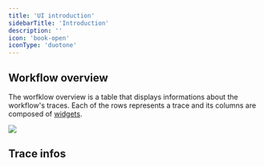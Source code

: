 ```yaml
---
title: 'UI introduction'
sidebarTitle: 'Introduction'
description: ''
icon: 'book-open'
iconType: 'duotone'
---
```


## Workflow overview

The worfklow overview is a table that displays informations about the workflow's traces.
Each of the rows represents a trace and its columns are composed of [widgets](/configuration/ui/widgets).

<Frame caption="Workflow overview">
  <img src="/images/configuration/ui/overview.png" />
</Frame>

## Trace infos
